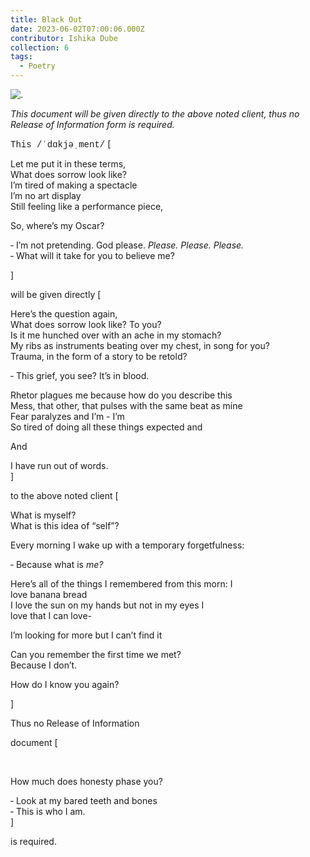 ```yaml
---
title: Black Out
date: 2023-06-02T07:00:06.000Z
contributor: Ishika Dube
collection: 6
tags:
  - Poetry
---
```


<img src="/images/6/black-out-tammy-ding.jpg" 
    alt="."
    class="w450" />

<p><em class="black-out--red courier">This document will be given directly to the above noted client, thus no Release of Information form is required.</em></p>

<span class="black-out--red" style="font-family: 'Cousine', monospace;">This /ˈdɑkjəˌment/</span> \[

Let me put it in these terms,<br />
What does sorrow look like?<br />
I’m tired of making a spectacle<br />
I’m no art display<br />
Still feeling like a performance piece,<br />

So, where’s my Oscar?

<span class="black-out-blackout">&dash; I’m not pretending. God please. <em>Please. Please. Please.</em></span><br />
<span class="black-out-blackout">&dash; What will it take for you to believe me?</span>

]

<span class="black-out--red courier">will be given directly</span> \[

Here’s the question again,<br />
What does sorrow look like? To you?<br />
Is it me hunched over with an ache in my stomach?<br />
My ribs as instruments beating over my chest, in song for you?<br />
Trauma, in the form of a story to be retold?

<span class="black-out-blackout">&dash; This grief, you see? It’s in blood.</span>

Rhetor plagues me because how do you describe this<br />
Mess, that other, that pulses with the same beat as mine<br />
Fear paralyzes and I’m - I’m<br />
So tired of doing all these things expected and<br />

And

I have run out of words.<br />
]

<span class="black-out--red courier">to the above noted client</span> \[

What is myself?<br />
What is this idea of “self”?

Every morning I wake up with a temporary forgetfulness:<br />

<span class="black-out-blackout">&dash; Because what is <em>me?</em></span>

Here’s all of the things I remembered from this morn: I<br />
love banana bread<br />
I love the sun on my hands but not in my eyes I<br />
love that I can love-

I’m looking for more but I can’t find it

Can you remember the first time we met?<br />
Because I don’t.

How do I know you again?

]

<span class="black-out--red courier">Thus no Release of Information</span>

<span class="black-out--red courier">document</span> \[

<br />

How much does honesty phase you?

<span class="black-out-blackout">&dash; Look at my bared teeth and bones</span><br />
<span class="black-out-blackout">&dash; This is who I am.</span><br />
]

<span class="black-out--red courier">is required.</span>

<style>
  @import url('https://fonts.googleapis.com/css2?family=Cousine&display=swap');
</style>